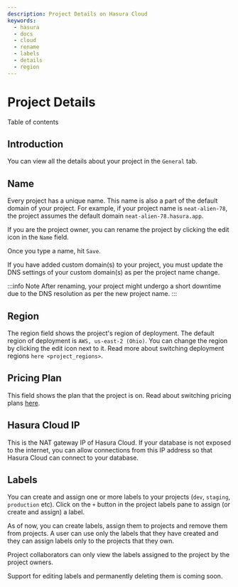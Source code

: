 ```yaml
---
description: Project Details on Hasura Cloud
keywords:
  - hasura
  - docs
  - cloud
  - rename
  - labels
  - details
  - region
---
```



# Project Details

<CustomTOCListHead>Table of contents</CustomTOCListHead>
<TOCInline toc={toc} />

## Introduction

You can view all the details about your project in the `General` tab.

<Thumbnail
  src="/img/graphql/cloud/projects/general-details.png"
  alt="General tab"
  width="900px"
/>

## Name

Every project has a unique name. This name is also a part of the default
domain of your project. For example, if your project name is
`neat-alien-78`, the project assumes the default domain
`neat-alien-78.hasura.app`.

If you are the project owner, you can rename the project by clicking the
edit icon in the `Name` field.

<Thumbnail
  src="/img/graphql/cloud/projects/project-rename-before.png"
  alt="Project rename"
  width="900px"
/>

Once you type a name, hit `Save`.

<Thumbnail
  src="/img/graphql/cloud/projects/project-rename-in-progress.png"
  alt="Project renaming"
  width="900px"
/>

If you have added custom domain(s) to your project, you must update the
DNS settings of your custom domain(s) as per the project name change.

<Thumbnail
  src="/img/graphql/cloud/projects/project-rename-dns-update.png"
  alt="Project rename DNS update"
  width="900px"
/>

:::info Note
After renaming, your project might undergo a short downtime due to the
DNS resolution as per the new project name.
:::

## Region

The region field shows the project's region of deployment. The default
region of deployment is `AWS, us-east-2 (Ohio)`. You can change the
region by clicking the edit icon next to it. Read more about switching
deployment regions `here <project_regions>`.

## Pricing Plan

This field shows the plan that the project is on. Read about switching
pricing plans [here](docs/graphql/cloud/projects/pricing.mdx).

## Hasura Cloud IP

This is the NAT gateway IP of Hasura Cloud. If your database is not
exposed to the internet, you can allow connections from this IP address
so that Hasura Cloud can connect to your database.

## Labels

You can create and assign one or more labels to your projects (`dev`,
`staging`, `production` etc). Click on the `+` button in the project
labels pane to assign (or create and assign) a label.

<Thumbnail
  src="/img/graphql/cloud/projects/project-assing-label.png"
  alt="Project labels"
  width="900px"
/>

As of now, you can create labels, assign them to projects and remove
them from projects. A user can use only the labels that they have
created and they can assign labels only to the projects that they own.

Project collaborators can only view the labels assigned to the project
by the project owners.

Support for editing labels and permanently deleting them is coming soon.
